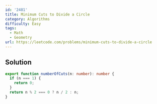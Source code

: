 ```yaml
---
id: '2481'
title: Minimum Cuts to Divide a Circle
category: Algorithms
difficulty: Easy
tags:
  - Math
  - Geometry
url: https://leetcode.com/problems/minimum-cuts-to-divide-a-circle
---
```


## Solution

```typescript filename="solution.ts" copy
export function numberOfCuts(n: number): number {
  if (n === 1) {
    return 0;
  }
  return n % 2 === 0 ? n / 2 : n;
}
```
